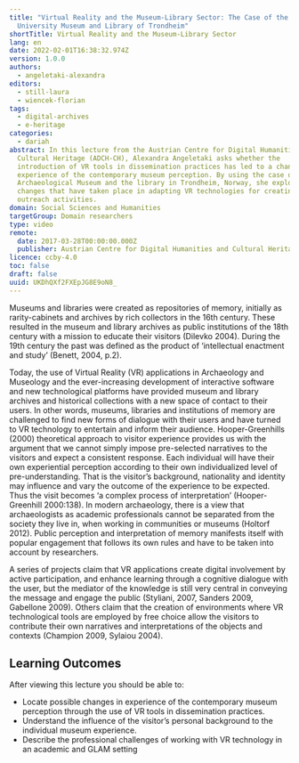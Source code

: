 ```yaml
---
title: "Virtual Reality and the Museum-Library Sector: The Case of the
  University Museum and Library of Trondheim"
shortTitle: Virtual Reality and the Museum-Library Sector
lang: en
date: 2022-02-01T16:38:32.974Z
version: 1.0.0
authors:
  - angeletaki-alexandra
editors:
  - still-laura
  - wiencek-florian
tags:
  - digital-archives
  - e-heritage
categories:
  - dariah
abstract: In this lecture from the Austrian Centre for Digital Humanities and
  Cultural Heritage (ADCH-CH), Alexandra Angeletaki asks whether the
  introduction of VR tools in dissemination practices has led to a change in the
  experience of the contemporary museum perception. By using the case of the
  Archaeological Museum and the library in Trondheim, Norway, she explores the
  changes that have taken place in adapting VR technologies for creating
  outreach activities.
domain: Social Sciences and Humanities
targetGroup: Domain researchers
type: video
remote:
  date: 2017-03-28T00:00:00.000Z
  publisher: Austrian Centre for Digital Humanities and Cultural Heritage (ACDH-CH)
licence: ccby-4.0
toc: false
draft: false
uuid: UKDhQXf2FXEpJG8E9oN8_
---
```

Museums and libraries were created as repositories of memory, initially as rarity-cabinets and archives by rich collectors in the 16th century. These resulted in the museum and library archives as public institutions of the 18th century with a mission to educate their visitors (Dilevko 2004). During the 19th century the past was defined as the product of ‘intellectual enactment and study’ (Benett, 2004, p.2).

Today, the use of Virtual Reality (VR) applications in Archaeology and Museology and the ever-increasing development of interactive software and new technological platforms have provided museum and library archives and historical collections with a new space of contact to their users. In other words, museums, libraries and institutions of memory are challenged to find new forms of dialogue with their users and have turned to VR technology to entertain and inform their audience. Hooper-Greenhills (2000) theoretical approach to visitor experience provides us with the argument that we cannot simply impose pre-selected narratives to the visitors and expect a consistent response. Each individual will have their own experiential perception according to their own individualized level of pre-understanding. That is the visitor’s background, nationality and identity may influence and vary the outcome of the experience to be expected. Thus the visit becomes ‘a complex process of interpretation’ (Hooper-Greenhill 2000:138). In modern archaeology, there is a view that archaeologists as academic professionals cannot be separated from the society they live in, when working in communities or museums (Holtorf 2012). Public perception and interpretation of memory manifests itself with popular engagement that follows its own rules and have to be taken into account by researchers.

A series of projects claim that VR applications create digital involvement by active participation, and enhance learning through a cognitive dialogue with the user, but the mediator of the knowledge is still very central in conveying the message and engage the public (Styliani, 2007, Sanders 2009, Gabellone 2009). Others claim that the creation of environments where VR technological tools are employed by free choice allow the visitors to contribute their own narratives and interpretations of the objects and contexts (Champion 2009, Sylaiou 2004).

## Learning Outcomes

After viewing this lecture you should be able to:

- Locate possible changes in experience of the contemporary museum perception through the use of VR tools in dissemination practices.
- Understand the influence of the visitor’s personal background to the individual museum experience.
- Describe the professional challenges of working with VR technology in an academic and GLAM setting





<VideoCard provider="youtube" id="i3_IcKY9MNY" title="ACDH-CH Lecture 2.3 – Alexandra Angeletaki – How is the Use of Virtual Reality Technology Challenging the Museum-Library Sector? The Case of the University Museum and Library of Trondheim, Norway" subtitle="Click here to view" image="images/acdh-logo.png" />